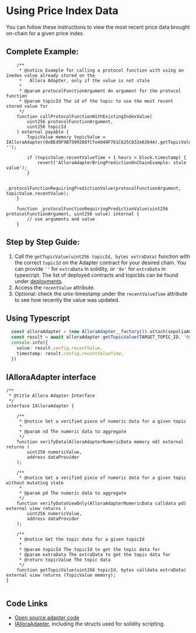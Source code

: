 # Using Price Index Data

You can follow these instructions to view the most recent price data brought on-chain for a given price index. 

## Complete Example:

```sol
    /**
     * @notice Example for calling a protocol function with using an inedex value already stored on the
     *   Allora Adapter, only if the value is not stale
     * 
     * @param protocolFunctionArgument An argument for the protocol function
     * @param topicId The id of the topic to use the most recent stored value for
     */
    function callProtocolFunctionWithExistingIndexValue(
        uint256 protocolFunctionArgument,
        uint256 topicId
    ) external payable {
        TopicValue memory topicValue = IAlloraAdapter(0xBEd9F9B7509288fCfe4d49F761C625C832e6264A).getTopicValue(topicId, '');

        if (topicValue.recentValueTime + 1 hours < block.timestamp) {
            revert('AlloraAdapterBringPredictionOnChainExample: stale value');
        }

        _protocolFunctionRequiringPredictionValue(protocolFunctionArgument, topicValue.recentValue);
    }

    function _protocolFunctionRequiringPredictionValue(uint256 protocolFunctionArgument, uint256 value) internal {
        // use arguments and value 
    }

```

## Step by Step Guide:

1. Call the `getTopicValue(uint256 topicId, bytes extraData)` function with the correct `topicId` on the Adapter contract for your desired chain. You can provide `''` for `extraData` in solidity, or `'0x'` for `extraData` in typescript. The list of deployed contracts and topicIds can be found under [deployments](deployments). 
2. Access the `recentValue` attribute.
3. Optional: check the unix-timestamp under the `recentValueTime` attribute to see how recently the value was updated.

## Using Typescript

```typescript
  const alloraAdapter = (new AlloraAdapter__factory()).attach(sepoliaAddresses.AlloraAdapter).connect(wallet) as AlloraAdapter
  const result = await alloraAdapter.getTopicValue(TARGET_TOPIC_ID, '0x')
  console.info({
    value: result.config.recentValue,
    timestamp: result.config.recentValueTime,
  })
```

## IAlloraAdapter interface

```sol
/**
 * @title Allora Adapter Interface
 */
interface IAlloraAdapter {

    /**
     * @notice Get a verified piece of numeric data for a given topic
     * 
     * @param nd The numeric data to aggregate
     */
    function verifyData(AlloraAdapterNumericData memory nd) external returns (
        uint256 numericValue, 
        address dataProvider 
    );

    /**
     * @notice Get a verified piece of numeric data for a given topic without mutating state
     * 
     * @param pd The numeric data to aggregate
     */
    function verifyDataViewOnly(AlloraAdapterNumericData calldata pd) external view returns (
        uint256 numericValue, 
        address dataProvider 
    );

    /**
     * @notice Get the topic data for a given topicId
     * 
     * @param topicId The topicId to get the topic data for
     * @param extraData The extraData to get the topic data for
     * @return topicValue The topic data
     */
    function getTopicValue(uint256 topicId, bytes calldata extraData) external view returns (TopicValue memory);
}


```

## Code Links

- <a href="https://github.com/allora-network/allora-adapter/blob/main/src/" target="_blank">Open source adapter code</a>
- <a href="https://github.com/allora-network/allora-adapter/blob/main/src/interface/IAlloraAdapter.sol" target="_blank">IAlloraAdapter</a>, including the structs used for solidity scripting.
